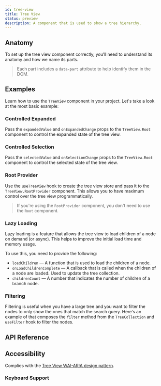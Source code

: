 ```yaml
---
id: tree-view
title: Tree View
status: preview
description: A component that is used to show a tree hierarchy.
---
```


<ComponentPreview id="TreeView" />

## Anatomy

To set up the tree view component correctly, you'll need to understand its anatomy and how we name its parts.

> Each part includes a `data-part` attribute to help identify them in the DOM.

<Anatomy id="tree-view" />

## Examples

Learn how to use the `TreeView` component in your project. Let's take a look at the most basic example:

<Example id="basic" />

### Controlled Expanded

Pass the `expandedValue` and `onExpandedChange` props to the `TreeView.Root` component to control the expanded state of
the tree view.

<Example id="controlled-expanded" />

### Controlled Selection

Pass the `selectedValue` and `onSelectionChange` props to the `TreeView.Root` component to control the selected state of
the tree view.

<Example id="controlled-selected" />

### Root Provider

Use the `useTreeView` hook to create the tree view store and pass it to the `TreeView.RootProvider` component. This
allows you to have maximum control over the tree view programmatically.

<Example id="root-provider" />

> If you're using the `RootProvider` component, you don't need to use the `Root` component.

### Lazy Loading

Lazy loading is a feature that allows the tree view to load children of a node on demand (or async). This helps to
improve the initial load time and memory usage.

To use this, you need to provide the following:

- `loadChildren` — A function that is used to load the children of a node.
- `onLoadChildrenComplete` — A callback that is called when the children of a node are loaded. Used to update the tree
  collection.
- `childrenCount` — A number that indicates the number of children of a branch node.

<Example id="async-loading" />

### Filtering

Filtering is useful when you have a large tree and you want to filter the nodes to only show the ones that match the
search query. Here's an example of that composes the `filter` method from the `TreeCollection` and `useFilter` hook to
filter the nodes.

<Example id="filtering" />

## API Reference

<ComponentTypes id="tree-view" />

## Accessibility

Complies with the [Tree View WAI-ARIA design pattern](https://www.w3.org/WAI/ARIA/apg/patterns/treeview/).

### Keyboard Support

<KeyBindingsTable id="tree-view" />
